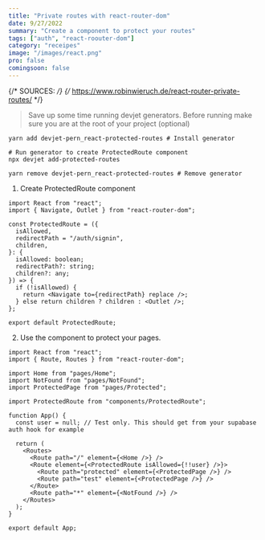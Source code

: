 ```yaml
---
title: "Private routes with react-router-dom"
date: 9/27/2022
summary: "Create a component to protect your routes"
tags: ["auth", "react-roouter-dom"]
category: "receipes"
image: "/images/react.png"
pro: false
comingsoon: false
---
```


{/*  SOURCES:  */}
{/*  https://www.robinwieruch.de/react-router-private-routes/  */}

> Save up some time running devjet generators. Before running make sure you are at the root of your project (optional)

```sh:generators
yarn add devjet-pern_react-protected-routes # Install generator

# Run generator to create ProtectedRoute component
npx devjet add-protected-routes 

yarn remove devjet-pern_react-protected-routes # Remove generator
```

1. Create ProtectedRoute component

```tsx:src/components/ProtectedRoute.tsx
import React from "react";
import { Navigate, Outlet } from "react-router-dom";

const ProtectedRoute = ({
  isAllowed,
  redirectPath = "/auth/signin",
  children,
}: {
  isAllowed: boolean;
  redirectPath?: string;
  children?: any;
}) => {
  if (!isAllowed) {
    return <Navigate to={redirectPath} replace />;
  } else return children ? children : <Outlet />;
};

export default ProtectedRoute;
```

2. Use the component to protect your pages. 

```tsx:src/App.tsx {8,16,17,18,19}
import React from "react";
import { Route, Routes } from "react-router-dom";

import Home from "pages/Home";
import NotFound from "pages/NotFound";
import ProtectedPage from "pages/Protected";

import ProtectedRoute from "components/ProtectedRoute";

function App() {
  const user = null; // Test only. This should get from your supabase auth hook for example

  return (
    <Routes>
      <Route path="/" element={<Home />} />
      <Route element={<ProtectedRoute isAllowed={!!user} />}>
        <Route path="protected" element={<ProtectedPage />} />
        <Route path="test" element={<ProtectedPage />} />
      </Route>
      <Route path="*" element={<NotFound />} />
    </Routes>
  );
}

export default App;
```

